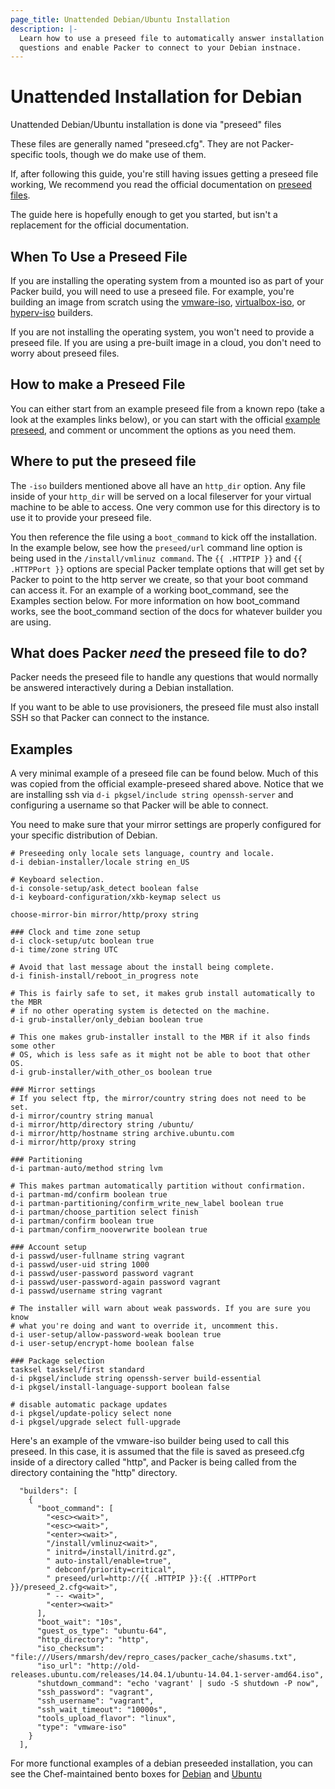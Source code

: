 ```yaml
---
page_title: Unattended Debian/Ubuntu Installation
description: |-
  Learn how to use a preseed file to automatically answer installation
  questions and enable Packer to connect to your Debian instnace.
---
```


# Unattended Installation for Debian

Unattended Debian/Ubuntu installation is done via "preseed" files

These files are generally named "preseed.cfg". They are not
Packer-specific tools, though we do make use of them.

If, after following this guide, you're still having issues getting a preseed
file working, We recommend you read the official documentation on
[preseed files](https://wiki.debian.org/DebianInstaller/Preseed).

The guide here is hopefully enough to get you started, but isn't a replacement
for the official documentation.

## When To Use a Preseed File

If you are installing the operating system from a mounted iso as part of
your Packer build, you will need to use a preseed file. For example, you're
building an image from scratch using the [vmware-iso](/docs/builders/vmware-iso),
[virtualbox-iso](/docs/builders/virtualbox-iso), or
[hyperv-iso](/docs/builders/hyperv-iso) builders.

If you are not installing the operating system, you won't need to provide a
preseed file. If you are using a pre-built image in a cloud, you don't need to
worry about preseed files.

## How to make a Preseed File

You can either start from an example preseed file from a known repo (take a look
at the examples links below), or you can start with the official [example
preseed](https://www.debian.org/releases/stable/example-preseed.txt), and
comment or uncomment the options as you need them.

## Where to put the preseed file

The `-iso` builders mentioned above all have an `http_dir` option. Any file
inside of your `http_dir` will be served on a local fileserver for your virtual
machine to be able to access. One very common use for this directory is to use
it to provide your preseed file.

You then reference the file using a `boot_command` to kick off the installation.
In the example below, see how the `preseed/url` command line option is being
used in the `/install/vmlinuz command`. The `{{ .HTTPIP }}` and
`{{ .HTTPPort }}` options are special Packer template options that will get set
by Packer to point to the http server we create, so that your boot command can
access it. For an example of a working boot_command, see the Examples section
below. For more information on how boot_command works, see the
boot_command section of the docs for whatever builder you are using.

## What does Packer _need_ the preseed file to do?

Packer needs the preseed file to handle any questions that would normally be
answered interactively during a Debian installation.

If you want to be able to use provisioners, the preseed file must also install
SSH so that Packer can connect to the instance.

## Examples

A very minimal example of a preseed file can be found below. Much of this was
copied from the official example-preseed shared above. Notice that we are
installing ssh via `d-i pkgsel/include string openssh-server` and configuring
a username so that Packer will be able to connect.

You need to make sure that your mirror settings are properly configured for your
specific distribution of Debian.

```shell
# Preseeding only locale sets language, country and locale.
d-i debian-installer/locale string en_US

# Keyboard selection.
d-i console-setup/ask_detect boolean false
d-i keyboard-configuration/xkb-keymap select us

choose-mirror-bin mirror/http/proxy string

### Clock and time zone setup
d-i clock-setup/utc boolean true
d-i time/zone string UTC

# Avoid that last message about the install being complete.
d-i finish-install/reboot_in_progress note

# This is fairly safe to set, it makes grub install automatically to the MBR
# if no other operating system is detected on the machine.
d-i grub-installer/only_debian boolean true

# This one makes grub-installer install to the MBR if it also finds some other
# OS, which is less safe as it might not be able to boot that other OS.
d-i grub-installer/with_other_os boolean true

### Mirror settings
# If you select ftp, the mirror/country string does not need to be set.
d-i mirror/country string manual
d-i mirror/http/directory string /ubuntu/
d-i mirror/http/hostname string archive.ubuntu.com
d-i mirror/http/proxy string

### Partitioning
d-i partman-auto/method string lvm

# This makes partman automatically partition without confirmation.
d-i partman-md/confirm boolean true
d-i partman-partitioning/confirm_write_new_label boolean true
d-i partman/choose_partition select finish
d-i partman/confirm boolean true
d-i partman/confirm_nooverwrite boolean true

### Account setup
d-i passwd/user-fullname string vagrant
d-i passwd/user-uid string 1000
d-i passwd/user-password password vagrant
d-i passwd/user-password-again password vagrant
d-i passwd/username string vagrant

# The installer will warn about weak passwords. If you are sure you know
# what you're doing and want to override it, uncomment this.
d-i user-setup/allow-password-weak boolean true
d-i user-setup/encrypt-home boolean false

### Package selection
tasksel tasksel/first standard
d-i pkgsel/include string openssh-server build-essential
d-i pkgsel/install-language-support boolean false

# disable automatic package updates
d-i pkgsel/update-policy select none
d-i pkgsel/upgrade select full-upgrade
```

Here's an example of the vmware-iso builder being used to call this preseed.
In this case, it is assumed that the file is saved as preseed.cfg inside of a
directory called "http", and Packer is being called from the directory
containing the "http" directory.

```hcl
  "builders": [
    {
      "boot_command": [
        "<esc><wait>",
        "<esc><wait>",
        "<enter><wait>",
        "/install/vmlinuz<wait>",
        " initrd=/install/initrd.gz",
        " auto-install/enable=true",
        " debconf/priority=critical",
        " preseed/url=http://{{ .HTTPIP }}:{{ .HTTPPort }}/preseed_2.cfg<wait>",
        " -- <wait>",
        "<enter><wait>"
      ],
      "boot_wait": "10s",
      "guest_os_type": "ubuntu-64",
      "http_directory": "http",
      "iso_checksum": "file:///Users/mmarsh/dev/repro_cases/packer_cache/shasums.txt",
      "iso_url": "http://old-releases.ubuntu.com/releases/14.04.1/ubuntu-14.04.1-server-amd64.iso",
      "shutdown_command": "echo 'vagrant' | sudo -S shutdown -P now",
      "ssh_password": "vagrant",
      "ssh_username": "vagrant",
      "ssh_wait_timeout": "10000s",
      "tools_upload_flavor": "linux",
      "type": "vmware-iso"
    }
  ],
```

For more functional examples of a debian preseeded installation, you can see the
Chef-maintained bento boxes for [Debian](https://github.com/chef/bento/tree/master/packer_templates/debian)
and [Ubuntu](https://github.com/chef/bento/tree/master/packer_templates/ubuntu)

